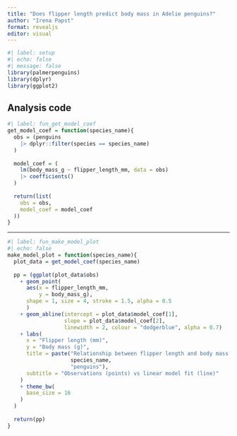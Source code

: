```yaml
---
title: "Does flipper length predict body mass in Adelie penguins?"
author: "Irena Papst"
format: revealjs
editor: visual
---
```


```r
#| label: setup
#| echo: false
#| message: false
library(palmerpenguins)
library(dplyr)
library(ggplot2)
```

## Analysis code

```r
#| label: fun_get_model_coef
get_model_coef = function(species_name){
  obs = (penguins 
    |> dplyr::filter(species == species_name)
  )
    
  model_coef = (
    lm(body_mass_g ~ flipper_length_mm, data = obs)
    |> coefficients()
  )
  
  return(list(
    obs = obs, 
    model_coef = model_coef
  ))
}
```

---

```r
#| label: fun_make_model_plot
#| echo: false
make_model_plot = function(species_name){
  plot_data = get_model_coef(species_name)
  
  pp = (ggplot(plot_data$obs)
    + geom_point(
      aes(x = flipper_length_mm,
          y = body_mass_g),
      shape = 1, size = 4, stroke = 1.5, alpha = 0.5
      )
    + geom_abline(intercept = plot_data$model_coef[1], 
                  slope = plot_data$model_coef[2],
                  linewidth = 2, colour = "dodgerblue", alpha = 0.7)
    + labs(
      x = "Flipper length (mm)",
      y = "Body mass (g)",
      title = paste("Relationship between flipper length and body mass for",
                    species_name,
                    "penguins"),
      subtitle = "Observations (points) vs linear model fit (line)"
    )
    + theme_bw(
      base_size = 16
    )
  )
  
  return(pp)
}
```


